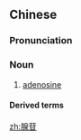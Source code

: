 ==Chinese==
{{zh-forms}}
{{wikipedia|lang=zh}}

===Pronunciation===
{{zh-pron
|m=xiàngān
|c=sin3 gam1
|cat=n
}}

===Noun===
{{zh-noun}}

# [[adenosine]]

====Derived terms====
{{zh-der|三磷酸腺苷}}

{{zh-cat|Biochemistry}}

[[zh:腺苷]]